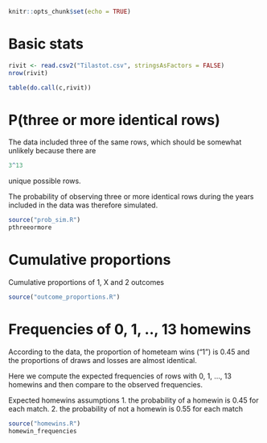 

```r
knitr::opts_chunk$set(echo = TRUE)
```

# Basic stats

```r
rivit <- read.csv2("Tilastot.csv", stringsAsFactors = FALSE)
nrow(rivit)

table(do.call(c,rivit))
```


# P(three or more identical rows)

The data included three of the same rows, which should be somewhat unlikely because there are 

```r
3^13
```

unique possible rows.

The probability of observing three or more identical rows during the years included in the data was therefore simulated. 

```r
source("prob_sim.R")
pthreeormore
```


# Cumulative proportions

Cumulative proportions of 1, X and 2 outcomes

```r
source("outcome_proportions.R")
```

# Frequencies of 0, 1, .., 13 homewins

According to the data, the proportion of hometeam wins ("1") is 0.45 and the proportions of draws and losses are almost identical.  

Here we compute the expected frequencies of rows with 0, 1, ..., 13 homewins and then compare to the observed frequencies.  

Expected homewins assumptions
1. the probability of a homewin is 0.45 for each match.
2. the probability of not a homewin is 0.55 for each match  

```r
source("homewins.R")
homewin_frequencies
```

